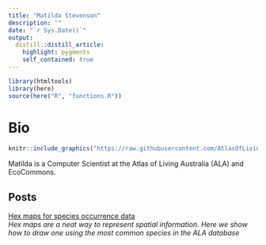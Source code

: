```yaml
---
title: "Matilda Stevenson"
description: ""
date: "`r Sys.Date()`"
output: 
  distill::distill_article:
    highlight: pygments
    self_contained: true
---
```

```r
library(htmltools)
library(here)
source(here("R", "functions.R"))
```
# Bio
:::float-image
```r
knitr::include_graphics("https://raw.githubusercontent.com/AtlasOfLivingAustralia/SDS_website/main/images/people/matilda.jpg")
```
Matilda is a Computer Scientist at the Atlas of Living Australia (ALA) and EcoCommons.
:::
<h2>Posts</h2>

<a href='/Users/wes186/Documents/Work/Development/AtlasOfLivingAustralia/website_SDS/SDS_website/_site/posts/2021-04-14_hex-maps-for-species-occurrence-data/index.html'>Hex maps for species occurrence data</a><br><em>Hex maps are a neat way to represent spatial information. Here we  show how to draw one using the most common species in the ALA database</em><br><br>

